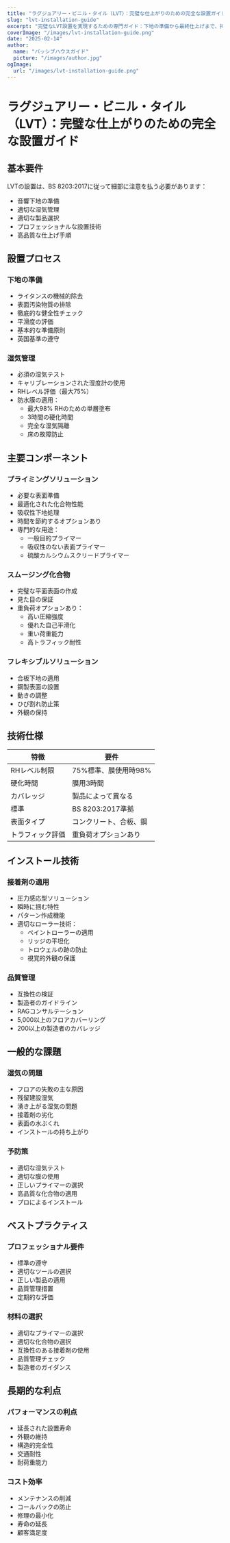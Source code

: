 ```yaml
---
title: "ラグジュアリー・ビニル・タイル（LVT）：完璧な仕上がりのための完全な設置ガイド"
slug: "lvt-installation-guide"
excerpt: "完璧なLVT設置を実現するための専門ガイド：下地の準備から最終仕上げまで、持続的な結果のためにBS 8203:2017基準に従います。"
coverImage: "/images/lvt-installation-guide.png"
date: "2025-02-14"
author:
  name: "パッシブハウスガイド"
  picture: "/images/author.jpg"
ogImage:
  url: "/images/lvt-installation-guide.png"
---
```


# ラグジュアリー・ビニル・タイル（LVT）：完璧な仕上がりのための完全な設置ガイド

## 基本要件

LVTの設置は、BS 8203:2017に従って細部に注意を払う必要があります：

- 音響下地の準備
- 適切な湿気管理
- 適切な製品選択
- プロフェッショナルな設置技術
- 高品質な仕上げ手順

## 設置プロセス

### 下地の準備
- ライタンスの機械的除去
- 表面汚染物質の排除
- 徹底的な健全性チェック
- 平滑度の評価
- 基本的な準備原則
- 英国基準の遵守

### 湿気管理
- 必須の湿気テスト
- キャリブレーションされた湿度計の使用
- RHレベル評価（最大75%）
- 防水膜の適用：
  - 最大98% RHのための単層塗布
  - 3時間の硬化時間
  - 完全な湿気隔離
  - 床の故障防止

## 主要コンポーネント

### プライミングソリューション
- 必要な表面準備
- 最適化された化合物性能
- 吸収性下地処理
- 時間を節約するオプションあり
- 専門的な用途：
  - 一般目的プライマー
  - 吸収性のない表面プライマー
  - 硫酸カルシウムスクリードプライマー

### スムージング化合物
- 完璧な平面表面の作成
- 見た目の保証
- 重負荷オプションあり：
  - 高い圧縮強度
  - 優れた自己平滑化
  - 重い荷重能力
  - 高トラフィック耐性

### フレキシブルソリューション
- 合板下地の適用
- 鋼製表面の設置
- 動きの調整
- ひび割れ防止策
- 外観の保持

## 技術仕様

| 特徴 | 要件 |
|------|------|
| RHレベル制限 | 75%標準、膜使用時98% |
| 硬化時間 | 膜用3時間 |
| カバレッジ | 製品によって異なる |
| 標準 | BS 8203:2017準拠 |
| 表面タイプ | コンクリート、合板、鋼 |
| トラフィック評価 | 重負荷オプションあり |

## インストール技術

### 接着剤の適用
- 圧力感応型ソリューション
- 瞬時に掴む特性
- パターン作成機能
- 適切なローラー技術：
  - ペイントローラーの適用
  - リッジの平坦化
  - トロウェルの跡の防止
  - 視覚的外観の保護

### 品質管理
- 互換性の検証
- 製造者のガイドライン
- RAGコンサルテーション
- 5,000以上のフロアカバーリング
- 200以上の製造者のカバレッジ

## 一般的な課題

### 湿気の問題
- フロアの失敗の主な原因
- 残留建設湿気
- 湧き上がる湿気の問題
- 接着剤の劣化
- 表面の水ぶくれ
- インストールの持ち上がり

### 予防策
- 適切な湿気テスト
- 適切な膜の使用
- 正しいプライマーの選択
- 高品質な化合物の適用
- プロによるインストール

## ベストプラクティス

### プロフェッショナル要件
- 標準の遵守
- 適切なツールの選択
- 正しい製品の適用
- 品質管理措置
- 定期的な評価

### 材料の選択
- 適切なプライマーの選択
- 適切な化合物の選択
- 互換性のある接着剤の使用
- 品質管理チェック
- 製造者のガイダンス

## 長期的な利点

### パフォーマンスの利点
- 延長された設置寿命
- 外観の維持
- 構造的完全性
- 交通耐性
- 耐荷重能力

### コスト効率
- メンテナンスの削減
- コールバックの防止
- 修理の最小化
- 寿命の延長
- 顧客満足度